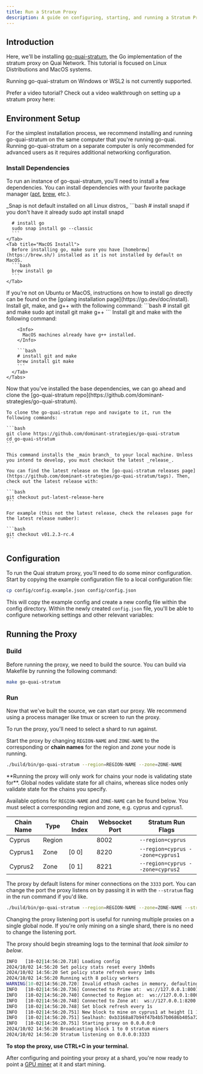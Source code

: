 ```yaml
---
title: Run a Stratum Proxy
description: A guide on configuring, starting, and running a Stratum Proxy.
---
```


## Introduction

Here, we'll be installing [go-quai-stratum](https://github.com/dominant-strategies/go-quai-stratum), the Go implementation of the stratum proxy on Quai Network. This tutorial is focused on Linux Distributions and MacOS systems.

<Warning>Running go-quai-stratum on Windows or WSL2 is not currently supported.</Warning>

Prefer a video tutorial? Check out a video walkthrough on setting up a stratum proxy here:

## Environment Setup

For the simplest installation process, we recommend installing and running go-quai-stratum on the same computer that you're running go-quai. Running go-quai-stratum on a separate computer is only recommended for advanced users as it requires additional networking configuration.

### Install Dependencies

To run an instance of go-quai-stratum, you'll need to install a few dependencies. You can install dependencies with your favorite package manager ([apt](https://ubuntu.com/server/docs/package-management), [brew](https://brew.sh/), etc.).

<Steps>
  <Step title="Go v1.23.0+">
  <Tabs>
    <Tab title="Linux Snap Install">
    _Snap is not default installed on all Linux distros_
    ```bash
      # install snapd if you don't have it already
      sudo apt install snapd

      # install go
      sudo snap install go --classic
      ```
    </Tab>
    <Tab title="MacOS Install">
      Before installing go, make sure you have [homebrew](https://brew.sh/) installed as it is not installed by default on MacOS.
      ```bash
      brew install go
      ```
    </Tab>

  </Tabs>
  If you're not on Ubuntu or MacOS, instructions on how to install go directly can be found on the [golang installation page](https://go.dev/doc/install).
  </Step>
<Step title="Git, Make, and G++">
    <Tabs>
      <Tab title="Linux Install">
        Install git, make, and g++ with the following command:
        ```bash
        # install git and make
        sudo apt install git make g++
        ```
      </Tab>
      <Tab title="MacOS Install">
        Install git and make with the following command:

        <Info>
          MacOS machines already have g++ installed.
        </Info>

        ```bash
        # install git and make
        brew install git make
        ```
      </Tab>
    </Tabs>

  </Step>
  <Step title="go-quai-stratum">
    Now that you've installed the base dependencies, we can go ahead and clone the [go-quai-stratum repo](https://github.com/dominant-strategies/go-quai-stratum).

    To clone the go-quai-stratum repo and navigate to it, run the following commands:

    ```bash
    git clone https://github.com/dominant-strategies/go-quai-stratum
    cd go-quai-stratum
    ```

    This command installs the _main branch_ to your local machine. Unless you intend to develop, you must checkout the latest _release_.

    You can find the latest release on the [go-quai-stratum releases page](https://github.com/dominant-strategies/go-quai-stratum/tags). Then, check out the latest release with:

    ```bash
    git checkout put-latest-release-here
    ```

    For example (this not the latest release, check the releases page for the latest release number):

    ```bash
    git checkout v01.2.3-rc.4
    ```

  </Step>
</Steps>

## Configuration

To run the Quai stratum proxy, you'll need to do some minor configuration. Start by copying the example configuration file to a local configuration file:

```bash
cp config/config.example.json config/config.json
```

This will copy the example config and create a new config file within the config directory.
Within the newly created `config.json` file, you'll be able to configure networking settings and other relevant variables:

## Running the Proxy

### Build

Before running the proxy, we need to build the source. You can build via Makefile by running the following command:

```bash
make go-quai-stratum
```

### Run

Now that we've built the source, we can start our proxy. We recommend using a process manager like tmux or screen to run the proxy.

To run the proxy, you'll need to select a shard to run against.

Start the proxy by changing `REGION-NAME` and `ZONE-NAME` to the corresponding or **chain names** for the region and zone your node is running.

```bash
./build/bin/go-quai-stratum --region=REGION-NAME --zone=ZONE-NAME
```

<Warning>
	**Running the proxy will only work for chains your node is validating state for**. Global nodes validate state for all chains, whereas
	slice nodes only validate state for the chains you specify.
</Warning>

Available options for `REGION-NAME` and `ZONE-NAME` can be found below. You must select a corresponding region and zone, e.g. cyprus and cyprus1.

| Chain Name | Type   | Chain Index | Websocket Port | Stratum Run Flags                |
| ---------- | ------ | ----------- | -------------- | -------------------------------- |
| Cyprus     | Region |             | 8002           | `--region=cyprus`                |
| Cyprus1    | Zone   | [0 0]       | 8220           | `--region=cyprus --zone=cyprus1` |
| Cyprus2    | Zone   | [0 1]       | 8221           | `--region=cyprus --zone=cyprus2` |

The proxy by default listens for miner connections on the `3333` port. You can change the port the proxy listens on by passing it in with the `--stratum` flag in the run command if you'd like.

```bash
./build/bin/go-quai-stratum --region=REGION-NAME --zone=ZONE-NAME --stratum=LISTENING-PORT
```

<Note>
	Changing the proxy listening port is useful for running multiple proxies on a single global node. If you're only mining on a single shard,
	there is no need to change the listening port.
</Note>

The proxy should begin streaming logs to the terminal that _look similar to below_.

```bash
INFO   [10-02|14:56:20.718] Loading config                                path=config/config.json
2024/10/02 14:56:20 Set policy stats reset every 1h0m0s
2024/10/02 14:56:20 Set policy state refresh every 1m0s
2024/10/02 14:56:20 Running with 8 policy workers
WARNING[10-02|14:56:20.720] Invalid ethash caches in memory, defaulting to 1  requested=0
INFO   [10-02|14:56:20.736] Connected to Prime at:  ws://127.0.0.1:8001
INFO   [10-02|14:56:20.740] Connected to Region at:  ws://127.0.0.1:8002
INFO   [10-02|14:56:20.748] Connected to Zone at:  ws://127.0.0.1:8200
INFO   [10-02|14:56:20.748] Set block refresh every 1s
INFO   [10-02|14:56:20.751] New block to mine on cyprus1 at height [1 1 1]
INFO   [10-02|14:56:20.751] Sealhash: 0xb3168a87b94f47b4b57b0686b405a72475dca0b8691c76b80a0500091b5608d1
INFO   [10-02|14:56:20.751] Starting proxy on 0.0.0.0:0
2024/10/02 14:56:20 Broadcasting block 1 to 0 stratum miners
2024/10/02 14:56:20 Stratum listening on 0.0.0.0:3333
```

**To stop the proxy, use CTRL+C in your terminal.**

After configuring and pointing your proxy at a shard, you're now ready to point a [GPU miner](/guides/miner) at it and start mining.
